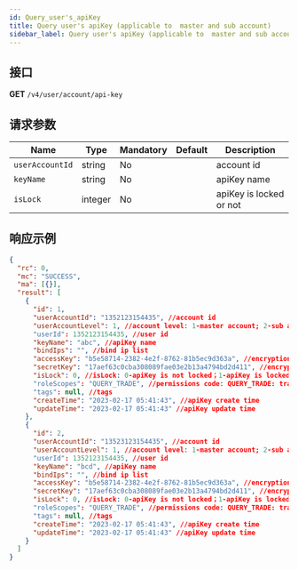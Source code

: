 ```yaml
---
id: Query_user's_apiKey
title: Query user's apiKey (applicable to  master and sub account)
sidebar_label: Query user's apiKey (applicable to  master and sub account)
---
```


## 接口

**GET** `/v4/user/account/api-key`

## 请求参数

| Name            | Type    | Mandatory | Default | Description             |
| --------------- | ------- | --------- | ------- | ----------------------- |
| `userAccountId` | string  | No        |         | account id              |
| `keyName`       | string  | No        |         | apiKey name             |
| `isLock`        | integer | No        |         | apiKey is locked or not |

## 响应示例

```json
{
  "rc": 0,
  "mc": "SUCCESS",
  "ma": [{}],
  "result": [
    {
      "id": 1,
      "userAccountId": "1352123154435", //account id
      "userAccountLevel": 1, //account level: 1-master account; 2-sub account
      "userId": 1352123154435, //user id
      "keyName": "abc", //apiKey name
      "bindIps": "", //bind ip list
      "accessKey": "b5e58714-2382-4e2f-8762-81b5ec9d363a", //encryption key
      "secretKey": "17aef63c0cba308089fae03e2b13a4794bd2d411", //encryption string
      "isLock": 0, //isLock: 0-apiKey is not locked；1-apiKey is locked
      "roleScopes": "QUERY_TRADE", //permissions code: QUERY_TRADE: trade is enabled; QUERY_NO_TRADE: trade is not enabled
      "tags": null, //tags
      "createTime": "2023-02-17 05:41:43", //apiKey create time
      "updateTime": "2023-02-17 05:41:43" //apiKey update time
    },
    {
      "id": 2,
      "userAccountId": "13523123154435", //account id
      "userAccountLevel": 1, //account level: 1-master account; 2-sub account
      "userId": 1352123154435, //user id
      "keyName": "bcd", //apiKey name
      "bindIps": "", //bind ip list
      "accessKey": "b5e58714-2382-4e2f-8762-81b5ec9d363a", //encryption key
      "secretKey": "17aef63c0cba308089fae03e2b13a4794bd2d411", //encryption string
      "isLock": 0, //isLock: 0-apiKey is not locked；1-apiKey is locked
      "roleScopes": "QUERY_TRADE", //permissions code: QUERY_TRADE: trade is enabled; QUERY_NO_TRADE: trade is not enabled
      "tags": null, //tags
      "createTime": "2023-02-17 05:41:43", //apiKey create time
      "updateTime": "2023-02-17 05:41:43" //apiKey update time
    }
  ]
}
```
